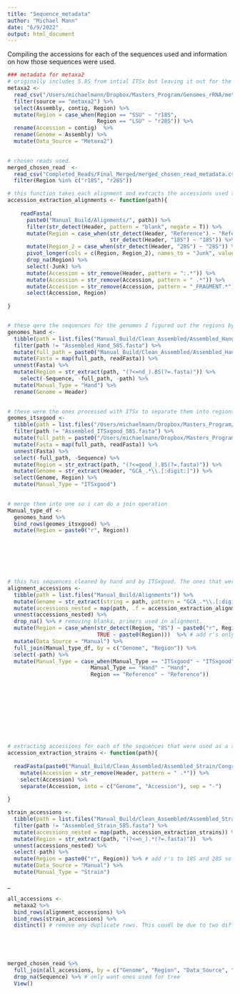 ```yaml
---
title: "Sequence_metadata"
author: "Michael Mann"
date: "6/9/2022"
output: html_document
---
```


Compiling the accessions for each of the sequences used 
and information on how those sequences were used. 



```r

### metadata for metaxa2
# originally includes 5.8S from intial ITSx but leaving it out for the paper.
metaxa2 <- 
  read_csv("/Users/michaelmann/Dropbox/Masters_Program/Genomes_rRNA/metdata_test.csv") %>%
  filter(source == "metaxa2") %>%
  select(Assembly, contig, Region) %>%
  mutate(Region = case_when(Region == "SSU" ~ "r18S", 
                            Region == "LSU" ~ "r28S")) %>%
  rename(Accession = contig)  %>%
  rename(Genome = Assembly) %>%
  mutate(Data_Source = "Metaxa2")
  

# chosen reads used. 
merged_chosen_read  <- 
  read_csv("Completed_Reads/Final_Merged/merged_chosen_read_metadata.csv") %>%
  filter(Region %in% c("r18S", "r28S"))

```

```r

# this function takes each alignment and extracts the accessions used to make the reads in the tree. I notated each wiht what region so i can extract htat info here as well. Since these were often assembled, I had to use multiple contigs to cover them. I also used closely related sequences as a reference which I note here as well. 
accession_extraction_alignments <- function(path){
    
    readFasta(
      paste0("Manual_Build/Alignments/", path)) %>%
      filter(str_detect(Header, pattern = "blank", negate = T)) %>% 
      mutate(Region = case_when(str_detect(Header, "Reference") ~ "Reference",
                                str_detect(Header, "18S") ~ "18S")) %>%
      mutate(Region_2 = case_when(str_detect(Header, "28S") ~ "28S")) %>% 
      pivot_longer(cols = c(Region, Region_2), names_to = "Junk", values_to = "Region") %>%
      drop_na(Region) %>%
      select(-Junk) %>%
      mutate(Accession = str_remove(Header, pattern = ":.*")) %>%
      mutate(Accession = str_remove(Accession, pattern = " .*")) %>%
      mutate(Accession = str_remove(Accession, pattern = "_FRAGMENT.*")) %>% # cleans up one sample
      select(Accession, Region)
  
}


# these qere the sequences for the genomes I figured out the regions by hand. Usually hads gaps so had to do manually.
genomes_hand <-  
  tibble(path = list.files("Manual_Build/Clean_Assembled/Assembled_Hand/Congregated")) %>%
  filter(path != "Assembled_Hand_58S.fasta") %>%
  mutate(full_path = paste0("Manual_Build/Clean_Assembled/Assembled_Hand/Congregated/", path)) %>%
  mutate(Fasta = map(full_path, readFasta)) %>%
  unnest(Fasta) %>%
  mutate(Region = str_extract(path, "(?<=nd_).8S(?=.fasta)")) %>%
    select(-Sequence, -full_path, -path) %>%
  mutate(Manual_Type = "Hand") %>%
  rename(Genome = Header)
  

# these were the ones processed with ITSx to separate them into regions. 
geomes_itsxgood <- 
  tibble(path = list.files("/Users/michaelmann/Dropbox/Masters_Program/Genomes_rRNA/Manual_Build/Clean_Assembled/ITSx_Manual_Build/Renamed")) %>%
  filter(path != "Assembled_ITSxgood_58S.fasta") %>%
  mutate(full_path = paste0("/Users/michaelmann/Dropbox/Masters_Program/Genomes_rRNA/Manual_Build/Clean_Assembled/ITSx_Manual_Build/Renamed/", path)) %>%
  mutate(Fasta = map(full_path, readFasta)) %>%
  unnest(Fasta) %>%
  select(-full_path, -Sequence) %>%
  mutate(Region = str_extract(path, "(?<=good_).8S(?=.fasta)")) %>%
  mutate(Genome = str_extract(Header, "GCA_.*\\.[:digit:]")) %>%
  select(Genome, Region) %>%
  mutate(Manual_Type = "ITSxgood")

  
# merge them into one so i can do a join operation
Manual_type_df <- 
  genomes_hand %>%
  bind_rows(geomes_itsxgood) %>%
  mutate(Region = paste0("r", Region))
  
  





# this has sequences cleaned by hand and by ITSxgood. The ones that were continous went to ITSx while the others were split by hand. 
alignment_accessions <- 
  tibble(path = list.files("Manual_Build/Alignments")) %>%
  mutate(Genome = str_extract(string = path, pattern = "GCA_.*\\.[:digit:](?=_)")) %>%
  mutate(accessions_nested = map(path, .f = accession_extraction_alignments)) %>%
  unnest(accessions_nested) %>% 
  drop_na() %>% # removing blanks, primers used in alignment. 
  mutate(Region = case_when(str_detect(Region, "8S") ~ paste0("r", Region),
                            TRUE ~ paste0(Region)))  %>% # add r's only to 18S and 28S so it matches chosen read dataset
  mutate(Data_Source = "Manual") %>%
  full_join(Manual_type_df, by = c("Genome", "Region")) %>%
  select(-path) %>%
  mutate(Manual_Type = case_when(Manual_Type == "ITSxgood" ~ "ITSxgood", 
                          Manual_Type == "Hand" ~ "Hand", 
                          Region == "Reference" ~ "Reference"))
  
  
  
  
  
  


           
```





```r
# extracting accessions for each of the sequences that were used as a strain ID. these were not from the genomes but strain matches. 
accession_extraction_strains <- function(path){
  
  readFasta(paste0("Manual_Build/Clean_Assembled/Assembled_Strain/Congregated/", path)) %>%
    mutate(Accession = str_remove(Header, pattern = " .*")) %>%
    select(Accession) %>%
    separate(Accession, into = c("Genome", "Accession"), sep = "-")
  
}

strain_accessions <- 
  tibble(path = list.files("Manual_Build/Clean_Assembled/Assembled_Strain/Congregated")) %>%
  filter(path != "Assembled_Strain_58S.fasta") %>%
  mutate(accessions_nested = map(path, accession_extraction_strains)) %>%
  mutate(Region = str_extract(path, "(?<=n_).*(?=.fasta)"))  %>%
  unnest(accessions_nested) %>%
  select(-path) %>%
  mutate(Region = paste0("r", Region)) %>% # add r's to 18S and 28S so it matches
  mutate(Data_Source = "Manual") %>%
  mutate(Manual_Type = "Strain")

```

_
```r
all_accessions <- 
  metaxa2 %>%
  bind_rows(alignment_accessions) %>%
  bind_rows(strain_accessions) %>%
  distinct() # remove any duplicate rows. This coudl be due to two different regions of teh same accession on two different lines of the alignments. 
 




merged_chosen_read %>%
  full_join(all_accessions, by = c("Genome", "Region", "Data_Source", "Manual_Type")) %>%
  drop_na(Sequence) %>% # only want ones used for tree
  View()




```
